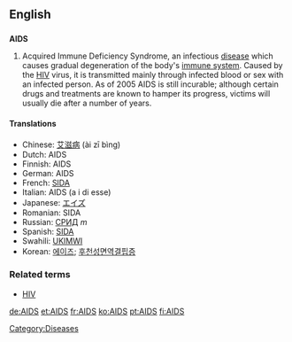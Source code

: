 {{see|aids}}
==English==

==={{acronym}}===
{{wikipedia}}
'''AIDS'''

# Acquired Immune Deficiency Syndrome,  an infectious [[disease]] which causes gradual degeneration of the body's [[immune system]].  Caused by the [[HIV]] virus, it is transmitted mainly through infected blood or sex with an infected person.  As of 2005 AIDS is still incurable; although certain drugs and treatments are known to hamper its progress, victims will usually die after a number of years.

====Translations====
*Chinese: [[艾滋病]] (ài zī bìng)
*Dutch: AIDS
*Finnish: AIDS
*German: AIDS
*French: [[SIDA]] {{m}}
*Italian: AIDS (a i di esse)
*Japanese: [[エイズ]]
*Romanian: SIDA {{f}}
*Russian: [[СРИД]] ''m''
*Spanish: [[SIDA]] {{m}}
*Swahili: [[UKIMWI]]
*Korean: [[에이즈]]; [[후천성면역결핍증]]

===Related terms===
*[[HIV]]

[[Category:Diseases]]

[[de:AIDS]]
[[et:AIDS]]
[[fr:AIDS]]
[[ko:AIDS]]
[[pt:AIDS]]
[[fi:AIDS]]